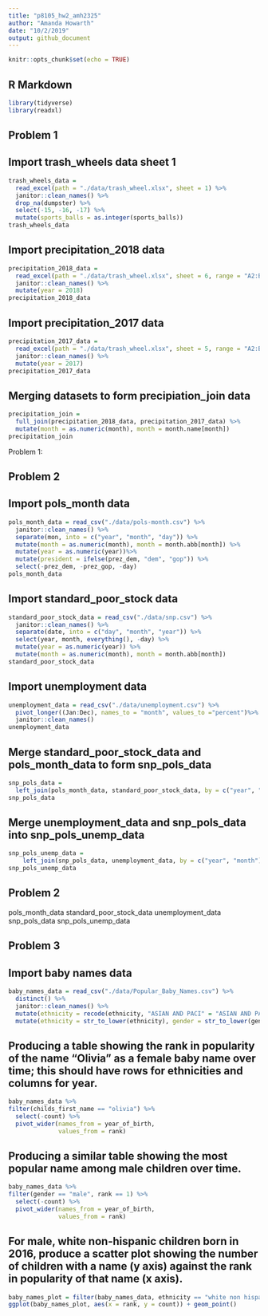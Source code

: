 ```yaml
---
title: "p8105_hw2_amh2325"
author: "Amanda Howarth"
date: "10/2/2019"
output: github_document
---
```


```r
knitr::opts_chunk$set(echo = TRUE)
```

## R Markdown

```r
library(tidyverse)
library(readxl)
```
## Problem 1
## Import trash_wheels data sheet 1
```r
trash_wheels_data =
  read_excel(path = "./data/trash_wheel.xlsx", sheet = 1) %>%
  janitor::clean_names() %>%
  drop_na(dumpster) %>%
  select(-15, -16, -17) %>%
  mutate(sports_balls = as.integer(sports_balls))
trash_wheels_data
```
## Import precipitation_2018 data
```r
precipitation_2018_data = 
  read_excel(path = "./data/trash_wheel.xlsx", sheet = 6, range = "A2:B14") %>%
  janitor::clean_names() %>%
  mutate(year = 2018)
precipitation_2018_data
```
## Import precipitation_2017 data
```r
precipitation_2017_data = 
  read_excel(path = "./data/trash_wheel.xlsx", sheet = 5, range = "A2:B14") %>%
  janitor::clean_names() %>%
  mutate(year = 2017)
precipitation_2017_data
```
## Merging datasets to form precipiation_join data 
```r
precipitation_join = 
  full_join(precipitation_2018_data, precipitation_2017_data) %>%
  mutate(month = as.numeric(month), month = month.name[month])
precipitation_join
```
Problem 1: 

## Problem 2 
## Import pols_month data 
```r
pols_month_data = read_csv("./data/pols-month.csv") %>%
  janitor::clean_names() %>%
  separate(mon, into = c("year", "month", "day")) %>%
  mutate(month = as.numeric(month), month = month.abb[month]) %>%
  mutate(year = as.numeric(year))%>%
  mutate(president = ifelse(prez_dem, "dem", "gop")) %>%
  select(-prez_dem, -prez_gop, -day)
pols_month_data
```
## Import standard_poor_stock data 
```r
standard_poor_stock_data = read_csv("./data/snp.csv") %>%
  janitor::clean_names() %>%
  separate(date, into = c("day", "month", "year")) %>%
  select(year, month, everything(), -day) %>%
  mutate(year = as.numeric(year)) %>%
  mutate(month = as.numeric(month), month = month.abb[month])
standard_poor_stock_data
```

## Import unemployment data 
```r
unemployment_data = read_csv("./data/unemployment.csv") %>%
  pivot_longer((Jan:Dec), names_to = "month", values_to ="percent")%>%
  janitor::clean_names()
unemployment_data
```

## Merge standard_poor_stock_data and pols_month_data to form snp_pols_data 
```r
snp_pols_data = 
  left_join(pols_month_data, standard_poor_stock_data, by = c("year", "month"))
snp_pols_data
```
## Merge unemployment_data and snp_pols_data into snp_pols_unemp_data 
```r
snp_pols_unemp_data = 
    left_join(snp_pols_data, unemployment_data, by = c("year", "month"))
snp_pols_unemp_data
```
## Problem 2
pols_month_data 
standard_poor_stock_data
unemployment_data 
snp_pols_data
snp_pols_unemp_data 

## Problem 3 
## Import baby names data 
```r
baby_names_data = read_csv("./data/Popular_Baby_Names.csv") %>%
  distinct() %>%
  janitor::clean_names() %>%
  mutate(ethnicity = recode(ethnicity, "ASIAN AND PACI" = "ASIAN AND PACIFIC ISLANDER", "BLACK NON HISP" = "BLACK NON HISPANIC", "WHITE NON HISP" = "WHITE NON HISPANIC")) %>%
  mutate(ethnicity = str_to_lower(ethnicity), gender = str_to_lower(gender), childs_first_name = str_to_lower(childs_first_name))
```
## Producing a table showing the rank in popularity of the name “Olivia” as a female baby name over time; this should have rows for ethnicities and columns for year. 
```r
baby_names_data %>%
filter(childs_first_name == "olivia") %>%
  select(-count) %>%
  pivot_wider(names_from = year_of_birth,
              values_from = rank)
```
## Producing a similar table showing the most popular name among male children over time.
```r
baby_names_data %>%
filter(gender == "male", rank == 1) %>%
  select(-count) %>%
  pivot_wider(names_from = year_of_birth,
              values_from = rank)
```
## For male, white non-hispanic children born in 2016, produce a scatter plot showing the number of children with a name (y axis) against the rank in popularity of that name (x axis).
```r
baby_names_plot = filter(baby_names_data, ethnicity == "white non hispanic", year_of_birth == "2016", gender == "male")
ggplot(baby_names_plot, aes(x = rank, y = count)) + geom_point() 
``` 
